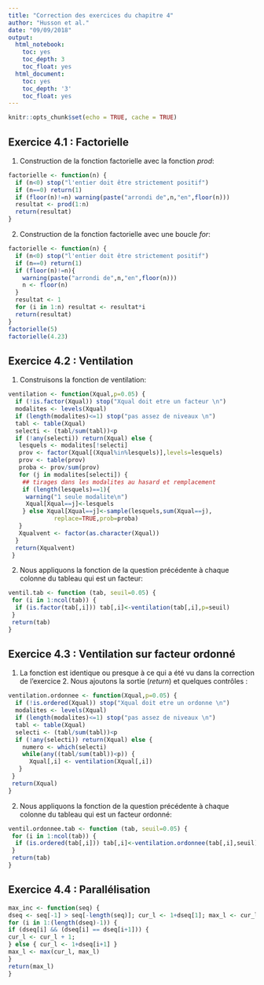 ---
title: "Correction des exercices du chapitre 4"
author: "Husson et al."
date: "09/09/2018"
output:
  html_notebook:
    toc: yes
    toc_depth: 3
    toc_float: yes
  html_document:
    toc: yes
    toc_depth: '3'
    toc_float: yes
---

```{r setup, include=FALSE}
knitr::opts_chunk$set(echo = TRUE, cache = TRUE)
```

## Exercice 4.1 : Factorielle
1. Construction de la fonction factorielle avec la fonction *prod*:
```{r,message=FALSE,warning=FALSE}
factorielle <- function(n) {
  if (n<0) stop("l'entier doit être strictement positif")
  if (n==0) return(1)
  if (floor(n)!=n) warning(paste("arrondi de",n,"en",floor(n)))
  resultat <- prod(1:n)
  return(resultat)
}
```
2. Construction de la fonction factorielle avec une boucle *for*:
```{r,message=FALSE,warning=FALSE}
factorielle <- function(n) {
  if (n<0) stop("l'entier doit être strictement positif")
  if (n==0) return(1)
  if (floor(n)!=n){
    warning(paste("arrondi de",n,"en",floor(n)))
    n <- floor(n)
  }
  resultat <- 1
  for (i in 1:n) resultat <- resultat*i
  return(resultat)
}
factorielle(5)
factorielle(4.23)
```
## Exercice 4.2 : Ventilation

1. Construisons la fonction de ventilation:
```{r,message=FALSE,warning=FALSE}
ventilation <- function(Xqual,p=0.05) {
  if (!is.factor(Xqual)) stop("Xqual doit etre un facteur \n")
  modalites <- levels(Xqual)
  if (length(modalites)<=1) stop("pas assez de niveaux \n")
  tabl <- table(Xqual)
  selecti <- (tabl/sum(tabl))<p
  if (!any(selecti)) return(Xqual) else {
   lesquels <- modalites[!selecti]
   prov <- factor(Xqual[(Xqual%in%lesquels)],levels=lesquels)
   prov <- table(prov)
   proba <- prov/sum(prov)
   for (j in modalites[selecti]) {
    ## tirages dans les modalites au hasard et remplacement
    if (length(lesquels)==1){
     warning("1 seule modalite\n")
     Xqual[Xqual==j]<-lesquels
    } else Xqual[Xqual==j]<-sample(lesquels,sum(Xqual==j),
             replace=TRUE,prob=proba)
   }
   Xqualvent <- factor(as.character(Xqual))
  }
  return(Xqualvent)
 }
```
2. Nous appliquons la fonction de la question précédente à chaque colonne du tableau qui est un facteur:
```{r,message=FALSE,warning=FALSE}
ventil.tab <- function (tab, seuil=0.05) {
 for (i in 1:ncol(tab)) {
  if (is.factor(tab[,i])) tab[,i]<-ventilation(tab[,i],p=seuil)
 }
 return(tab)
}
```

## Exercice 4.3 : Ventilation sur facteur ordonné

1. La fonction est identique ou presque à ce qui a été vu dans la correction de l'exercice 2.
Nous ajoutons la sortie (*return*) et quelques contrôles :
```{r,message=FALSE,warning=FALSE}
ventilation.ordonnee <- function(Xqual,p=0.05) {
  if (!is.ordered(Xqual)) stop("Xqual doit etre un ordonne \n")
  modalites <- levels(Xqual)
  if (length(modalites)<=1) stop("pas assez de niveaux \n")
  tabl <- table(Xqual)
  selecti <- (tabl/sum(tabl))<p
  if (!any(selecti)) return(Xqual) else {
    numero <- which(selecti)
    while(any((tabl/sum(tabl))<p)) {
      Xqual[,i] <- ventilation(Xqual[,i])
   }
 }
 return(Xqual)
}
```
2. Nous appliquons la fonction de la question précédente à chaque colonne du tableau qui est un facteur ordonné:
```{r,message=FALSE,warning=FALSE}
ventil.ordonnee.tab <- function (tab, seuil=0.05) {
 for (i in 1:ncol(tab)) {
  if (is.ordered(tab[,i])) tab[,i]<-ventilation.ordonnee(tab[,i],seuil)
 }
 return(tab)
}
```

## Exercice 4.4 : Parallélisation

```{r}
max_inc <- function(seq) {
dseq <- seq[-1] > seq[-length(seq)]; cur_l <- 1+dseq[1]; max_l <- cur_l
for (i in 1:(length(dseq)-1)) {
if (dseq[i] && (dseq[i] == dseq[i+1])) {
cur_l <- cur_l + 1;
} else { cur_l <- 1+dseq[i+1] }
max_l <- max(cur_l, max_l)
}
return(max_l)
}
```

